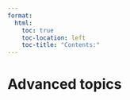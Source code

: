 ```yaml
---
format:
  html:
    toc: true
    toc-location: left
    toc-title: "Contents:"
---
```


# Advanced topics {.unnumbered}

<!-- Here we could write some stuff about: -->

<!-- control structures (for loops, if/else) -->

<!-- functions -->

<!-- quarto -->

<!-- inspectdf -->

<!-- Of course this is extra but would be nice to have, potentially for some sort of advanced course in the future -->
